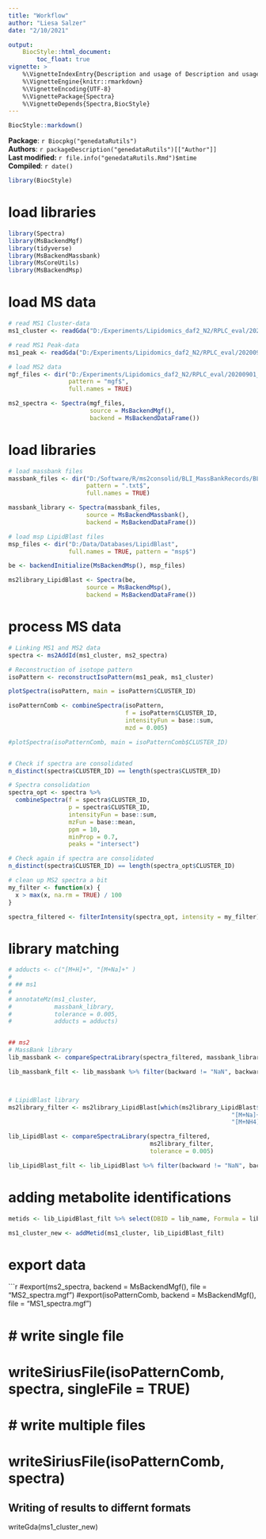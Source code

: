 ```yaml
---
title: "Workflow"
author: "Liesa Salzer"
date: "2/10/2021"

output:
    BiocStyle::html_document:
        toc_float: true
vignette: >
    %\VignetteIndexEntry{Description and usage of Description and usage of genedataRutils}
    %\VignetteEngine{knitr::rmarkdown}
    %\VignetteEncoding{UTF-8}
    %\VignettePackage{Spectra}
    %\VignetteDepends{Spectra,BiocStyle}
---
```


```r
BiocStyle::markdown()
```

**Package**: `r Biocpkg("genedataRutils")`<br />
**Authors**: `r packageDescription("genedataRutils")[["Author"]] `<br />
**Last modified:** `r file.info("genedataRutils.Rmd")$mtime`<br />
**Compiled**: `r date()`

```r
library(BiocStyle)
```

# load libraries 
```r
library(Spectra)
library(MsBackendMgf)
library(tidyverse)
library(MsBackendMassbank)
library(MsCoreUtils)
library(MsBackendMsp)
```

# load MS data
```r
# read MS1 Cluster-data
ms1_cluster <- readGda("D:/Experiments/Lipidomics_daf2_N2/RPLC_eval/20200901_Celegans_RPLCLipidsPos/20200901_Celegans_RPLCLipidsPos_Clusters.gda")

# read MS1 Peak-data
ms1_peak <- readGda("D:/Experiments/Lipidomics_daf2_N2/RPLC_eval/20200901_Celegans_RPLCLipidsPos/20200901_Celegans_RPLCLipidsPos_Peaks.gda")

# load MS2 data
mgf_files <- dir("D:/Experiments/Lipidomics_daf2_N2/RPLC_eval/20200901_Celegans_RPLCLipidsPos/MS2_consolidated",
                 pattern = "mgf$",
                 full.names = TRUE)

ms2_spectra <- Spectra(mgf_files,
                       source = MsBackendMgf(),
                       backend = MsBackendDataFrame())
```


# load libraries 
```r

# load massbank files 
massbank_files <- dir("D:/Software/R/ms2consolid/BLI_MassBankRecords/BLI_MassBankRecords/pos",
                      pattern = ".txt$",
                      full.names = TRUE)

massbank_library <- Spectra(massbank_files,
                      source = MsBackendMassbank(),
                      backend = MsBackendDataFrame())

# load msp LipidBlast files
msp_files <- dir("D:/Data/Databases/LipidBlast",
                 full.names = TRUE, pattern = "msp$")

be <- backendInitialize(MsBackendMsp(), msp_files)

ms2library_LipidBlast <- Spectra(be,
                      source = MsBackendMsp(),
                      backend = MsBackendDataFrame())
```

# process MS data 
```r

# Linking MS1 and MS2 data
spectra <- ms2AddId(ms1_cluster, ms2_spectra)

# Reconstruction of isotope pattern
isoPattern <- reconstructIsoPattern(ms1_peak, ms1_cluster)

plotSpectra(isoPattern, main = isoPattern$CLUSTER_ID)

isoPatternComb <- combineSpectra(isoPattern,
                                 f = isoPattern$CLUSTER_ID,
                                 intensityFun = base::sum,
                                 mzd = 0.005)

#plotSpectra(isoPatternComb, main = isoPatternComb$CLUSTER_ID)


# Check if spectra are consolidated 
n_distinct(spectra$CLUSTER_ID) == length(spectra$CLUSTER_ID)

# Spectra consolidation
spectra_opt <- spectra %>%
  combineSpectra(f = spectra$CLUSTER_ID,
                 p = spectra$CLUSTER_ID,
                 intensityFun = base::sum,
                 mzFun = base::mean,
                 ppm = 10,
                 minProp = 0.7,
                 peaks = "intersect")

# Check again if spectra are consolidated 
n_distinct(spectra$CLUSTER_ID) == length(spectra_opt$CLUSTER_ID)

# clean up MS2 spectra a bit
my_filter <- function(x) {
  x > max(x, na.rm = TRUE) / 100
}

spectra_filtered <- filterIntensity(spectra_opt, intensity = my_filter)
```

# library matching

```r

# adducts <- c("[M+H]+", "[M+Na]+" )
# 
# ## ms1
# 
# annotateMz(ms1_cluster,
#            massbank_library,
#            tolerance = 0.005,
#            adducts = adducts)


## ms2
# MassBank library
lib_massbank <- compareSpectraLibrary(spectra_filtered, massbank_library, tolerance = 0.005)

lib_massbank_filt <- lib_massbank %>% filter(backward != "NaN", backward >= 0.7, forward >= 0.7)



# LipidBlast library
ms2library_filter <- ms2library_LipidBlast[which(ms2library_LipidBlast$adduct %in% c("[M+H]+",
                                                               "[M+Na]+",
                                                               "[M+NH4]+"))]

lib_LipidBlast <- compareSpectraLibrary(spectra_filtered, 
                                        ms2library_filter, 
                                        tolerance = 0.005)

lib_LipidBlast_filt <- lib_LipidBlast %>% filter(backward != "NaN", backward >= 0.7, forward >= 0.7)
```

# adding metabolite identifications
```r

metids <- lib_LipidBlast_filt %>% select(DBID = lib_name, Formula = lib_)

ms1_cluster_new <- addMetid(ms1_cluster, lib_LipidBlast_filt)

```

# export data
```r


#export(ms2_spectra, backend = MsBackendMgf(), file = "MS2_spectra.mgf")
#export(isoPatternComb, backend = MsBackendMgf(), file = "MS1_spectra.mgf")


# # write single file
# writeSiriusFile(isoPatternComb, spectra, singleFile = TRUE)
# 
# # write multiple files
# writeSiriusFile(isoPatternComb, spectra)



## Writing of results to differnt formats
writeGda(ms1_cluster_new)

